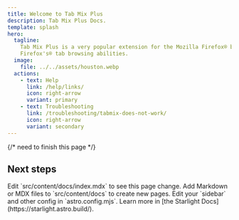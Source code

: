 ```yaml
---
title: Welcome to Tab Mix Plus
description: Tab Mix Plus Docs.
template: splash
hero:
  tagline:
    Tab Mix Plus is a very popular extension for the Mozilla Firefox® browser that enhances
    Firefox's® tab browsing abilities.
  image:
    file: ../../assets/houston.webp
  actions:
    - text: Help
      link: /help/links/
      icon: right-arrow
      variant: primary
    - text: Troubleshooting
      link: /troubleshooting/tabmix-does-not-work/
      icon: right-arrow
      variant: secondary
---
```


{/* need to finish this page */}


## Next steps

<CardGrid stagger>
  <Card title="Update content" icon="pencil">
    Edit `src/content/docs/index.mdx` to see this page change.
  </Card>
  <Card title="Add new content" icon="add-document">
    Add Markdown or MDX files to `src/content/docs` to create new pages.
  </Card>
  <Card title="Configure your site" icon="setting">
    Edit your `sidebar` and other config in `astro.config.mjs`.
  </Card>
  <Card title="Read the docs" icon="open-book">
    Learn more in [the Starlight Docs](https://starlight.astro.build/).
  </Card>
</CardGrid>
